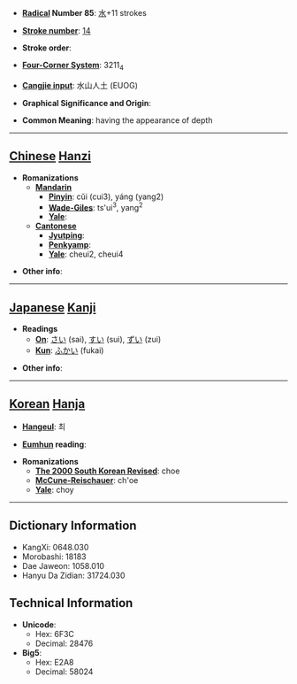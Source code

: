 * '''[[Wiktionary:Chinese radical index| Radical]] Number 85''': [[Wiktionary:Chinese radical index 水|水]]+11 strokes

* '''[[Wiktionary:Chinese total strokes index|Stroke number]]''': [[Wiktionary:Chinese total strokes index 14|14]]

* '''Stroke order''': 

* '''[[Wiktionary:Chinese four corner index|Four-Corner System]]''': 3211<sub>4</sub>

* '''[[Wiktionary:Chinese Cangjie index|Cangjie input]]''': 水山人土 (EUOG)

* '''Graphical Significance and Origin''': 

* '''Common Meaning''': having the appearance of depth

----

== [[Chinese]] [[Hanzi]] ==

* '''Romanizations'''
** '''[[Mandarin]]'''
*** '''[[Pinyin]]''': cǔi (cui3), yáng (yang2)
*** '''[[Wade-Giles]]''': ts'ui<sup>3</sup>, yang<sup>2</sup>
*** '''[[Yale]]''': 
** '''[[Cantonese]]'''
*** '''[[Jyutping]]''':
*** '''[[Penkyamp]]''': 
*** '''[[Yale]]''': cheui2, cheui4

* '''Other info''': 

----

== [[Japanese]] [[Kanji]] ==

* '''Readings'''
** '''[[On]]''': [[さい]] (sai), [[すい]] (sui), [[ずい]] (zui)
** '''[[Kun]]''': [[ふかい]] (fukai)

* '''Other info''':  

----

== [[Korean]] [[Hanja]] ==

* '''[[Hangeul]]''': 최

* '''[[Eumhun]] reading''': 

* '''Romanizations'''
** '''[[The 2000 South Korean Revised Romanization|The 2000 South Korean Revised]]''': choe
** '''[[McCune-Reischauer]]''': ch'oe
** '''[[Yale]]''': choy

----

== Dictionary Information ==

* KangXi: 0648.030
* Morobashi: 18183
* Dae Jaweon: 1058.010
* Hanyu Da Zidian: 31724.030

== Technical Information ==

* '''Unicode''':
** Hex: 6F3C
** Decimal: 28476
* '''Big5''':
** Hex: E2A8
** Decimal: 58024